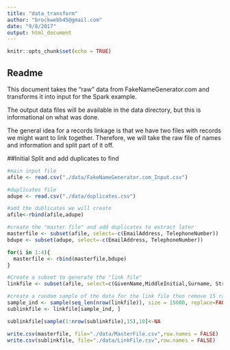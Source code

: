 ```yaml
---
title: "data_transform"
author: "brockwebb45@gmail.com"
date: "9/8/2017"
output: html_document
---
```


```r
knitr::opts_chunk$set(echo = TRUE)
```

## Readme
This document takes the "raw" data from FakeNameGenerator.com and transforms it into input for the Spark example. 

The output data files will be available in the data directory, but this is informational on what was done.

The general idea for a records linkage is that we have two files with records we might want to link together. Therefore, we will take the raw file of names and information and split part of it off.

##Initial Split and add duplicates to find
```r
#main input file
afile <- read.csv("./data/FakeNameGenerator.com_Input.csv")

#duplicates file
adupe <- read.csv("./data/duplicates.csv")

#add the dublicates we will create
afile<-rbind(afile,adupe)

#create the "master file" and add duplicates to extract later
masterfile <- subset(afile, select=-c(EmailAddress, TelephoneNumber))
bdupe <- subset(adupe, select=-c(EmailAddress, TelephoneNumber))

for(i in 1:4){
  masterfile <- rbind(masterfile,bdupe)  
}

#Create a subset to generate the "link file"
linkfile <- subset(afile, select=c(GivenName,MiddleInitial,Surname, StreetAddress,City,State,ZipCode,EmailAddress,TelephoneNumber, Birthday))

#create a random sample of the data for the link file then remove 15 random birthdays
sample_ind <- sample(seq_len(nrow(linkfile)), size = 15000, replace=FALSE )
sublinkfile <- linkfile[sample_ind, ]

sublinkfile[sample(1:nrow(sublinkfile),15),10]<-NA

write.csv(masterfile, file="./data/MasterFile.csv",row.names = FALSE)
write.csv(sublinkfile, file="./data/LinkFile.csv",row.names = FALSE)

```


